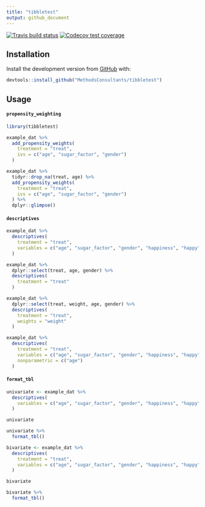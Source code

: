 ```yaml
---
title: "tibbletest"
output: github_document
---
```


[![Travis build status](https://travis-ci.org/MethodsConsultants/tibbletest.svg?branch=master)](https://travis-ci.org/MethodsConsultants/tibbletest)
[![Codecov test coverage](https://codecov.io/gh/MethodsConsultants/tibbletest/branch/master/graph/badge.svg)](https://codecov.io/gh/MethodsConsultants/tibbletest?branch=master)

## Installation

Install the development version from [GitHub](https://github.com/) with: 

```r
devtools::install_github("MethodsConsultants/tibbletest")
```

## Usage

#### `propensity_weighting`

```r

library(tibbletest)

example_dat %>%
  add_propensity_weights(
    treatment = "treat",
    ivs = c("age", "sugar_factor", "gender")
  )

example_dat %>%
  tidyr::drop_na(treat, age) %>%
  add_propensity_weights(
    treatment = "treat",
    ivs = c("age", "sugar_factor", "gender")
  ) %>%
  dplyr::glimpse()

```

#### `descriptives`

```r


example_dat %>% 
  descriptives(
    treatment = "treat", 
    variables = c("age", "sugar_factor", "gender", "happiness", "happy")
  )

example_dat %>%
  dplyr::select(treat, age, gender) %>%
  descriptives(
    treatment = "treat"
  )

example_dat %>%
  dplyr::select(treat, weight, age, gender) %>%
  descriptives(
    treatment = "treat",
    weights = "weight"
  )

example_dat %>% 
  descriptives(
    treatment = "treat", 
    variables = c("age", "sugar_factor", "gender", "happiness", "happy"),
    nonparametric = c("age")
  )

```

#### `format_tbl`

```r

univariate <- example_dat %>% 
  descriptives(
    variables = c("age", "sugar_factor", "gender", "happiness", "happy")
  )

univariate

univariate %>%
  format_tbl()

bivariate <- example_dat %>% 
  descriptives(
    treatment = "treat",
    variables = c("age", "sugar_factor", "gender", "happiness", "happy")
  )

bivariate

bivariate %>%
  format_tbl()

```

